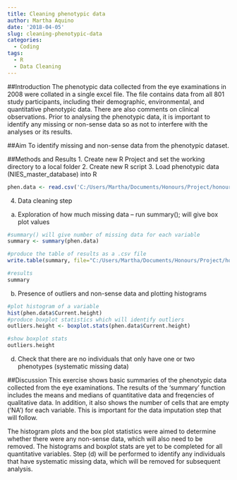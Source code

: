 ```yaml
---
title: Cleaning phenotypic data
author: Martha Aquino
date: '2018-04-05'
slug: cleaning-phenotypic-data
categories:
  - Coding
tags:
  - R
  - Data Cleaning
---
```


##Introduction
The phenotypic data collected from the eye examinations in 2008 were collated in a single excel file. The file contains data from all 801 study participants, including their demographic, environmental, and quantitative phenotypic data. There are also comments on clinical observations. Prior to analysing the phenotypic data, it is important to identify any missing or non-sense data so as not to interfere with the analyses or its results. 

##Aim
To identify missing and non-sense data from the phenotypic dataset. 

##Methods and Results
1.	Create new R Project and set the working directory to a local folder 
2.	Create new R script
3.	Load phenotypic data (NIES_master_database) into R
```r
phen.data <- read.csv('C:/Users/Martha/Documents/Honours/Project/honours.project/Data/NIES_master_database.csv')
```
4.	Data cleaning step 
  a.	Exploration of how much missing data – run summary(); will give box plot values 
```r
#summary() will give number of missing data for each variable
summary <- summary(phen.data)

#produce the table of results as a .csv file
write.table(summary, file="C:/Users/Martha/Documents/Honours/Project/honours.project/summary.table.3.csv")

#results 
summary
```
  b.	Presence of outliers and non-sense data and plotting histograms
```r
#plot histogram of a variable 
hist(phen.data$Current.height)
#produce boxplot statistics which will identify outliers
outliers.height <- boxplot.stats(phen.data$Current.height)
```
```r
#show boxplot stats 
outliers.height
```
 d.	Check that there are no individuals that only have one or two phenotypes (systematic missing data)
 
##Discussion
This exercise shows basic summaries of the phenotypic data collected from the eye examinations. The results of the 'summary' function includes the means and medians of quantitative data and freqencies of qualitative data. In addition, it also shows the number of cells that are empty ('NA') for each variable. This is important for the data imputation step that will follow. 

The histogram plots and the box plot statistics were aimed to determine whether there were any non-sense data, which will also need to be removed. The histograms and boxplot stats are yet to be completed for all quantitative variables. Step (d) will be performed to identify any individuals that have systematic missing data, which will be removed for subsequent analysis. 
 
